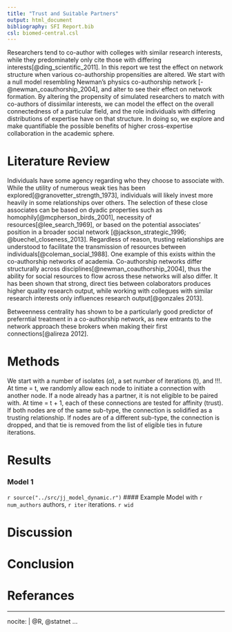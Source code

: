 ```yaml
---
title: "Trust and Suitable Partners"
output: html_document
bibliography: SFI Report.bib
csl: biomed-central.csl
---
```


  Researchers tend to co-author with colleges with similar research interests, while they predominately only cite those with differing interests[@ding_scientific_2011]. In this report we test the effect on network structure when various co-authorship propensities are altered. We start with a null model resembling Newman's physics co-authorship network [-@newman_coauthorship_2004], and alter <NAMES OF PARAMETERS> to see their effect on network formation.
  By altering the propensity of simulated researchers to match with co-authors of dissimilar interests, we can model the effect on the overall connectedness of a particular field, and the role individuals with differing distributions of expertise have on that structure. In doing so, we explore and make quantifiable the possible benefits of higher cross-expertise collaboration in the academic sphere.
  

# Literature Review

  Individuals have some agency regarding who they choose to associate with. While the utility of numerous weak ties has been explored[@granovetter_strength_1973], individuals will likely invest more heavily in some relationships over others. The selection of these close associates can be based on dyadic properties such as homophily[@mcpherson_birds_2001], necessity of resources[@lee_search_1969], or based on the potential associates' position in a broader social network [@jackson_strategic_1996; @buechel_closeness_2013]. Regardless of reason, trusting relationships are understood to facilitate the transmission of resources between individuals[@coleman_social_1988].
  One example of this exists within the co-authorship networks of academia. Co-authorship networks differ structurally across disciplines[@newman_coauthorship_2004], thus the ability for social resources to flow across these networks will also differ. It has been shown that strong, direct ties between colaborators produces higher quality research output, while working with collegues with similar research interests only influences research output[@gonzales 2013].
  
  Betweenness centrality has shown to be a particularly good predictor of preferntial treatment in a co-authorship network, as new entrants to the network approach these brokers when making their first connections[@alireza 2012].

# Methods

  We start with a number of isolates ($\alpha$), a set number of iterations (t), and !!!. At time = t, we randomly allow each node to initiate a connection with another node. If a node already has a partner, it is not eligible to be paired with. At time = t + 1, each of these connections are tested for affinity (trust). If both nodes are of the same sub-type, the connection is solidified as a trusting relationship. If nodes are of a different sub-type, the connection is dropped, and that tie is removed from the list of eligible ties in future iterations.

# Results
### Model 1
`r source("../src/jj_model_dynamic.r")`
#### Example Model with `r num_authors` authors, `r iter` iterations.
`r wid`

# Discussion

# Conclusion

# Referances

---
nocite: | 
  @R, @statnet
...

